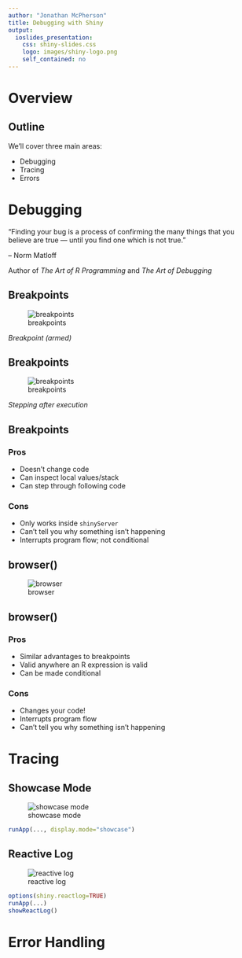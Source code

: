 ```yaml
---
author: "Jonathan McPherson"
title: Debugging with Shiny
output: 
  ioslides_presentation:
    css: shiny-slides.css
    logo: images/shiny-logo.png
    self_contained: no
---
```


# Overview

## Outline

We'll cover three main areas:

- Debugging
- Tracing 
- Errors

# Debugging

"Finding your bug is a process of confirming the many things that you believe are true — until you find one which is not true."

-- Norm Matloff 

Author of *The Art of R Programming* and *The Art of Debugging*

## Breakpoints

![breakpoints](images/breakpoint.png)

*Breakpoint (armed)*

## Breakpoints

![breakpoints](images/breakpoint-hit.png)

*Stepping after execution*

## Breakpoints {.build}

### Pros

- Doesn't change code
- Can inspect local values/stack
- Can step through following code

### Cons

- Only works inside `shinyServer`
- Can't tell you why something isn't happening
- Interrupts program flow; not conditional

## browser()

![browser](images/browser.png)

## browser() {.build}

### Pros

- Similar advantages to breakpoints
- Valid anywhere an R expression is valid
- Can be made conditional

### Cons
 
- Changes your code!
- Interrupts program flow
- Can't tell you why something isn't happening

# Tracing

## Showcase Mode

![showcase mode](images/kmeans-showcase.gif)

```r
runApp(..., display.mode="showcase")
```

## Reactive Log

![reactive log](images/reactlog.png)

```r
options(shiny.reactlog=TRUE)
runApp(...)
showReactLog()
```

# Error Handling




